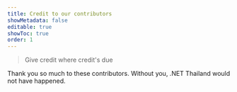 ```yaml
---
title: Credit to our contributors
showMetadata: false
editable: true
showToc: true
order: 1
---
```


> Give credit where credit's due

Thank you so much to these contributors. Without you, .NET Thailand would not have happened.

<Contributors />
